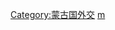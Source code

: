 {{Commonscat|Bilateral relations of Mongolia}}

[[Category:蒙古国外交|Category:蒙古国外交]]
[[Category:各国双边关系|m]]